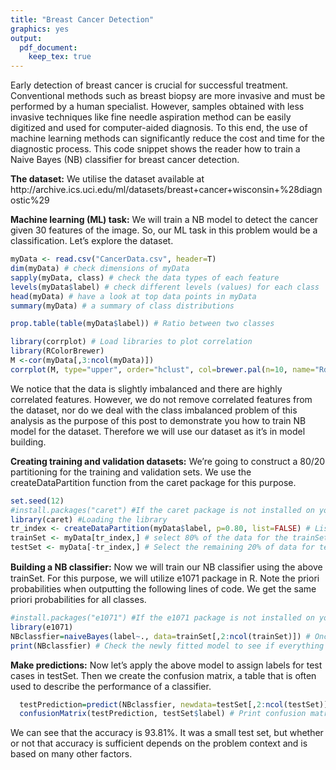 ```yaml
---
title: "Breast Cancer Detection"
graphics: yes
output: 
  pdf_document: 
    keep_tex: true
---
```


Early detection of breast cancer is crucial for successful treatment. Conventional methods such as breast biopsy are more invasive and must be performed by a human specialist. However, samples obtained with less invasive techniques like fine needle aspiration method can be easily digitized and used for computer-aided diagnosis. To this end, the use of machine learning methods can significantly reduce the cost and time for the diagnostic process. This code snippet shows the reader how to train a Naive Bayes (NB) classifier for breast cancer detection.


**The dataset:** We utilise the dataset available at http://archive.ics.uci.edu/ml/datasets/breast+cancer+wisconsin+%28diagnostic%29

**Machine learning (ML) task:** We will train a NB model to detect the cancer given 30 features of the image. So, our ML task in this problem would be a classification. Let's explore the dataset.

```r
myData <- read.csv("CancerData.csv", header=T)
dim(myData) # check dimensions of myData
sapply(myData, class) # check the data types of each feature
levels(myData$label) # check different levels (values) for each class
head(myData) # have a look at top data points in myData
summary(myData) # a summary of class distributions

prop.table(table(myData$label)) # Ratio between two classes

library(corrplot) # Load libraries to plot correlation
library(RColorBrewer)
M <-cor(myData[,3:ncol(myData)])
corrplot(M, type="upper", order="hclust", col=brewer.pal(n=10, name="RdYlBu"))
```

We notice that the data is slightly imbalanced and there are highly correlated features. However, we do not remove correlated features from the dataset, nor do we deal with the class imbalanced problem of this analysis as the purpose of this post to demonstrate you how to train NB model for the dataset. Therefore we will use our dataset as it's in model building.

**Creating training and validation datasets:** We’re going to construct a 80/20 partitioning for the training and validation sets. We use the createDataPartition function from the caret package for this purpose.
```r
set.seed(12)
#install.packages("caret") #If the caret package is not installed on your system, uncomment this line to install it first
library(caret) #Loading the library
tr_index <- createDataPartition(myData$label, p=0.80, list=FALSE) # List of 80% of the rows
trainSet <- myData[tr_index,] # select 80% of the data for the trainSet
testSet <- myData[-tr_index,] # Select the remaining 20% of data for testSet
```
**Building a NB classifier:** Now we will train our NB classiﬁer using the above trainSet. For this purpose, we will utilize e1071 package in R. Note the priori probabilities when outputting the following lines of code. We get the same priori probabilities for all classes.

```r
#install.packages("e1071") #If the e1071 package is not installed on your system, uncomment this line to install it first
library(e1071)
NBclassfier=naiveBayes(label~., data=trainSet[,2:ncol(trainSet)]) # Once you call this line, R fits the NB model using trainSet
print(NBclassfier) # Check the newly fitted model to see if everything is OK.
```

**Make predictions:** Now let's apply the above model to assign labels for test cases in testSet. Then we create the confusion matrix, a table that is often used to describe the performance of a classifier.
```r
  testPrediction=predict(NBclassfier, newdata=testSet[,2:ncol(testSet)], type="class") # Assign labels for each test case
  confusionMatrix(testPrediction, testSet$label) # Print confusion matrix 
```
We can see that the accuracy is 93.81%. It was a small test set, but whether or not that accuracy is sufficient depends on the problem context and is based on many other factors.

